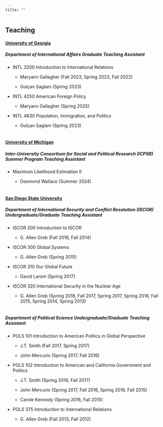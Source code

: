 ```yaml
---
title: ""
---
```


## Teaching

#### [**University of Georgia**]{.underline}

##### *Department of International Affairs Graduate Teaching Assistant*

-   INTL 3200 Introduction to International Relations

    -   Maryann Gallagher (Fall 2023, Spring 2023, Fall 2022)

    -   Gulçan Saglam (Spring 2023)

-   INTL 4250 American Foreign Policy

    -   Maryann Gallagher (Spring 2025)

-   INTL 4630 Population, Immigration, and Politics

    -   Gulçan Saglam (Spring 2023) <br> <br>


#### [**University of Michigan**]{.underline}

##### *Inter-University Consortium for Social and Political Research (ICPSR) Summer Program Teaching Assistant*

-   Maximum Likelihood Estimation II

    -   Desmond Wallace (Summer 2024) <br> <br>

#### [**San Diego State University**]{.underline}

##### *Department of International Security and Conflict Resolution (ISCOR) Undergraduate/Graduate Teaching Assistant*

-   ISCOR 200 Introduction to ISCOR

    -   G. Allen Greb (Fall 2016, Fall 2014)

-   ISCOR 300 Global Systems

    -   G. Allen Greb (Spring 2015)

-   ISCOR 310 Our Global Future

    -   David Larom (Spring 2017)

-   ISCOR 320 International Security in the Nuclear Age

    -   G. Allen Greb (Spring 2018, Fall 2017, Spring 2017, Spring 2016, Fall 2015, Spring 2014, Spring 2013) <br> <br>

##### *Department of Political Science Undergraduate/Graduate Teaching Assistant*

-   POLS 101 Introduction to American Politics in Global Perspective

    -   J.T. Smith (Fall 2017, Spring 2017)

    -   John Mercurio (Spring 2017, Fall 2016)

-   POLS 102 Introduction to American and California Government and Politics

    -   J.T. Smith (Spring 2018, Fall 2017)

    -   John Mercurio (Spring 2017, Fall 2016, Spring 2016, Fall 2015)

    -   Carole Kennedy (Spring 2016, Fall 2015)

-   POLS 375 Introduction to International Relations

    -   G. Allen Greb (Fall 2013, Fall 2012)
